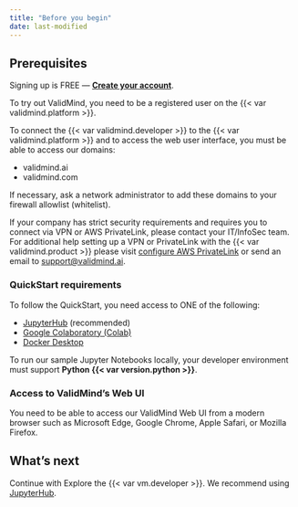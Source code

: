 ```yaml
---
title: "Before you begin"
date: last-modified
---
```


## Prerequisites

::: {.callout title="Need an account for ValidMind? "}
Signing up is FREE — **[Create your account]({{< var url.us1 >}})**.
:::


To try out ValidMind, you need to be a registered user on the {{< var validmind.platform >}}.

To connect the {{< var validmind.developer >}} to the {{< var validmind.platform >}} and to access the web user interface, you must be able to access our domains:

- validmind.ai
- validmind.com

If necessary, ask a network administrator to add these domains to your firewall allowlist (whitelist). 

If your company has strict security requirements and requires you to connect via VPN or AWS PrivateLink, please contact your IT/InfoSec team. For additional help setting up a VPN or PrivateLink with the {{< var validmind.product >}} please visit [configure AWS PrivateLink](configure-aws-privatelink.qmd) or send an email to <support@validmind.ai>.

### QuickStart requirements

To follow the QuickStart, you need access to ONE of the following:

- [JupyterHub](try-with-jupyterhub.qmd) (recommended)
- [Google Colaboratory (Colab)](try-with-colab.qmd)
- [Docker Desktop](quickstart-try-developer-framework-with-docker.qmd)

To run our sample Jupyter Notebooks locally, your developer environment must support **Python {{< var version.python >}}**.

### Access to ValidMind's Web UI

You need to be able to access our ValidMind Web UI from a modern browser such as Microsoft Edge, Google Chrome, Apple Safari, or Mozilla Firefox.

## What's next

Continue with Explore the {{< var vm.developer >}}. We recommend using [JupyterHub](try-with-jupyterhub.qmd). 

